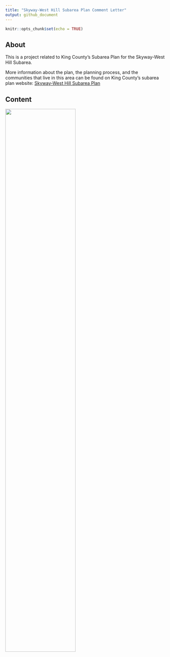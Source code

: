 ```yaml
---
title: "Skyway-West Hill Subarea Plan Comment Letter"
output: github_document
---
```


```r
knitr::opts_chunk$set(echo = TRUE)
```

## About

This is a project related to King County's Subarea Plan for the Skyway-West Hill Subarea.

More information about the plan, the planning process, and the communities that live in this area can be found on King County's subarea plan website: [Skyway-West Hill Subarea Plan](https://www.kingcounty.gov/depts/local-services/permits/planning-regulations/community-service-area-land-use-subarea-plans/skyway-west-hill.aspx)


## Content

![](outputs/renters-by-AMI.png){width=66%}